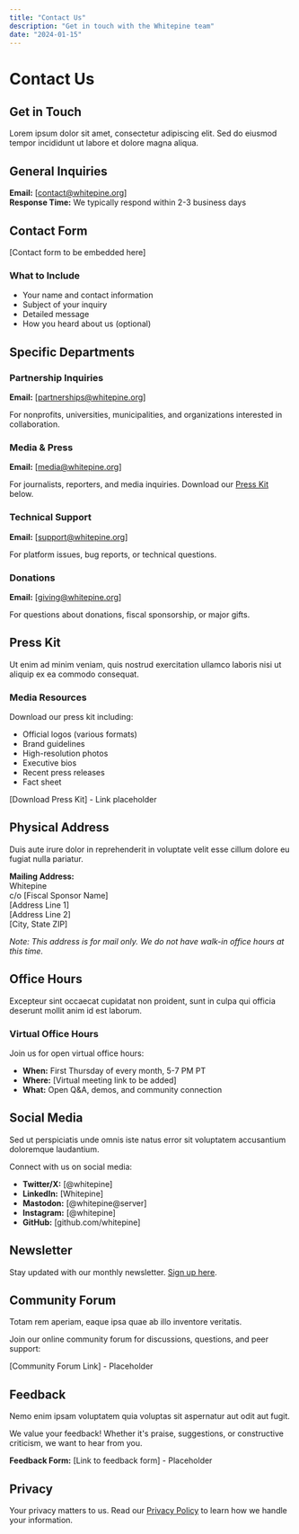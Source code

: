 ```yaml
---
title: "Contact Us"
description: "Get in touch with the Whitepine team"
date: "2024-01-15"
---
```


# Contact Us

## Get in Touch

Lorem ipsum dolor sit amet, consectetur adipiscing elit. Sed do eiusmod tempor incididunt ut labore et dolore magna aliqua.

## General Inquiries

**Email:** [contact@whitepine.org]  
**Response Time:** We typically respond within 2-3 business days

## Contact Form

[Contact form to be embedded here]

### What to Include

- Your name and contact information
- Subject of your inquiry
- Detailed message
- How you heard about us (optional)

## Specific Departments

### Partnership Inquiries

**Email:** [partnerships@whitepine.org]

For nonprofits, universities, municipalities, and organizations interested in collaboration.

### Media & Press

**Email:** [media@whitepine.org]

For journalists, reporters, and media inquiries. Download our [Press Kit](#press-kit) below.

### Technical Support

**Email:** [support@whitepine.org]

For platform issues, bug reports, or technical questions.

### Donations

**Email:** [giving@whitepine.org]

For questions about donations, fiscal sponsorship, or major gifts.

## Press Kit

Ut enim ad minim veniam, quis nostrud exercitation ullamco laboris nisi ut aliquip ex ea commodo consequat.

### Media Resources

Download our press kit including:
- Official logos (various formats)
- Brand guidelines
- High-resolution photos
- Executive bios
- Recent press releases
- Fact sheet

[Download Press Kit] - Link placeholder

## Physical Address

Duis aute irure dolor in reprehenderit in voluptate velit esse cillum dolore eu fugiat nulla pariatur.

**Mailing Address:**  
Whitepine  
c/o [Fiscal Sponsor Name]  
[Address Line 1]  
[Address Line 2]  
[City, State ZIP]

*Note: This address is for mail only. We do not have walk-in office hours at this time.*

## Office Hours

Excepteur sint occaecat cupidatat non proident, sunt in culpa qui officia deserunt mollit anim id est laborum.

### Virtual Office Hours

Join us for open virtual office hours:
- **When:** First Thursday of every month, 5-7 PM PT
- **Where:** [Virtual meeting link to be added]
- **What:** Open Q&A, demos, and community connection

## Social Media

Sed ut perspiciatis unde omnis iste natus error sit voluptatem accusantium doloremque laudantium.

Connect with us on social media:

- **Twitter/X:** [@whitepine]
- **LinkedIn:** [Whitepine]
- **Mastodon:** [@whitepine@server]
- **Instagram:** [@whitepine]
- **GitHub:** [github.com/whitepine]

## Newsletter

Stay updated with our monthly newsletter. [Sign up here](/marketing/participate/newsletter).

## Community Forum

Totam rem aperiam, eaque ipsa quae ab illo inventore veritatis.

Join our online community forum for discussions, questions, and peer support:

[Community Forum Link] - Placeholder

## Feedback

Nemo enim ipsam voluptatem quia voluptas sit aspernatur aut odit aut fugit.

We value your feedback! Whether it's praise, suggestions, or constructive criticism, we want to hear from you.

**Feedback Form:** [Link to feedback form] - Placeholder

## Privacy

Your privacy matters to us. Read our [Privacy Policy](/marketing/transparency/policies) to learn how we handle your information.

